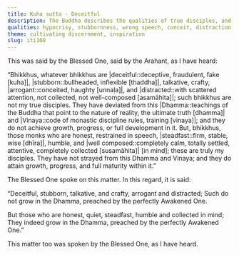 ```yaml
---
title: Kuha sutta - Deceitful
description: The Buddha describes the qualities of true disciples, and those who do not grow in the Dhamma.
qualities: hypocrisy, stubbornness, wrong speech, conceit, distraction, sincerity, right speech, humility, collectedness
theme: cultivating discernment, inspiration
slug: iti108
---
```


This was said by the Blessed One, said by the Arahant, as I have heard:

“Bhikkhus, whatever bhikkhus are |deceitful::deceptive, fraudulent, fake [kuha]|, |stubborn::bullheaded, inflexible [thaddha]|, talkative, crafty, |arrogant::conceited, haughty [unnaḷa]|, and |distracted::with scattered attention, not collected, not well-composed [asamāhita]|; such bhikkhus are not my true disciples. They have deviated from this |Dhamma::teachings of the Buddha that point to the nature of reality, the ultimate truth [dhamma]| and |Vinaya::code of monastic discipline rules, training [vinaya]|; and they do not achieve growth, progress, or full development in it. But, bhikkhus, those monks who are honest, restrained in speech, |steadfast::firm, stable, wise [dhīra]|, humble, and |well composed::completely calm, totally settled, attentive, completely collected [susamāhita]| [in mind]; these are truly my disciples. They have not strayed from this Dhamma and Vinaya; and they do attain growth, progress, and full maturity within it.”

The Blessed One spoke on this matter. In this regard, it is said:

“Deceitful, stubborn, talkative, and crafty,
arrogant and distracted;
Such do not grow in the Dhamma,
preached by the perfectly Awakened One.

But those who are honest, quiet, steadfast,
humble and collected in mind;
They indeed grow in the Dhamma,
preached by the perfectly Awakened One.”

This matter too was spoken by the Blessed One, as I have heard.